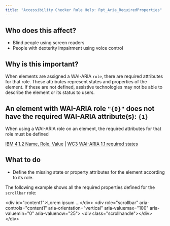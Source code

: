 ```yaml
---
title: "Accessibility Checker Rule Help: Rpt_Aria_RequiredProperties"
---
```


<div className="toolHelp">
<Row>
<Column colLg={5} colMd={3} colSm={4} className="toolLeft">

## Who does this affect?

* Blind people using screen readers
* People with dexterity impairment using voice control

## Why is this important?

When elements are assigned a WAI-ARIA `role`, there are required attributes for that role. These attributes represent states and properties of the element. If these are not defined, assistive technologies may not be able to describe the element or its status to users.

</Column>
<Column colLg={11} colMd={5} colSm={4} className="toolMain">

<div id="locLevel"></div>

## An element with WAI-ARIA role `"{0}"` does not have the required WAI-ARIA attribute(s): `{1}`
When using a WAI-ARIA role on an element, the required attributes for that role must be defined

[IBM 4.1.2 Name, Role, Value](http://www.ibm.com/able/guidelines/ci162/name_role_value.html) | [WC3 WAI-ARIA 1.1 required states](https://www.w3.org/TR/wai-aria-1.2/#requiredState)

<div id="locSnippet"></div>

## What to do

* Define the missing state or property attributes for the element according to its role.

The following example shows all the required properties defined for the `scrollbar` role:

<CodeSnippet type="multi" light={true}> &lt;div id="content1"&gt;Lorem ipsum ...&lt;/div&gt;
   &lt;div
      role="scrollbar"
      aria-controls="content1"
      aria-orientation="vertical"
      aria-valuemax="100"
      aria-valuemin="0"
      aria-valuenow="25"&gt;
       &lt;div class="scrollhandle"&gt;&lt;/div&gt;
   &lt;/div&gt;</CodeSnippet>

</Column>
</Row>
</div>

